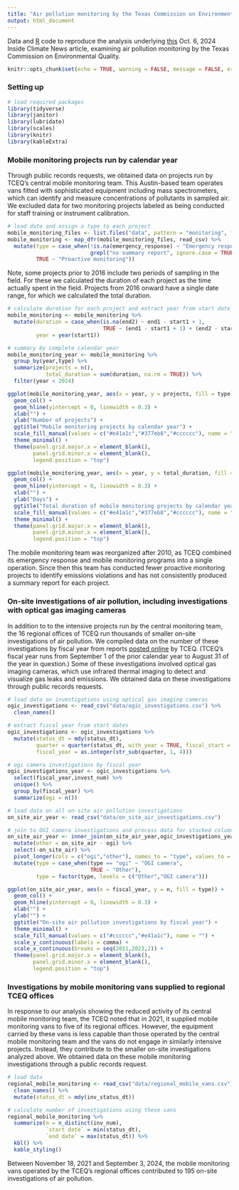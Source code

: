 ```yaml
---
title: "Air pollution monitoring by the Texas Commission on Environmental Quality"
output: html_document
---
```


Data and [R](https://www.r-project.org/) code to reproduce the analysis underlying [this](https://insideclimatenews.org/news/06102024/texas-diminished-air-pollution-monitoring-team/) Oct. 6, 2024 Inside Climate News article, examining air pollution monitoring by the Texas Commission on Environmental Quality.

```r
knitr::opts_chunk$set(echo = TRUE, warning = FALSE, message = FALSE, error = FALSE)
```

### Setting up

```r
# load required packages
library(tidyverse)
library(janitor)
library(lubridate)
library(scales)
library(knitr)
library(kableExtra)
```

### Mobile monitoring projects run by calendar year

Through public records requests, we obtained data on projects run by TCEQ's central mobile monitoring team. This Austin-based team operates vans fitted with sophisticated equipment including mass spectrometers, which can identify and measure concentrations of pollutants in sampled air. We excluded data for two monitoring projects labeled as being conducted for staff training or instrument calibration.

```r
# load data and assign a type to each project
mobile_monitoring_files <- list.files("data", pattern = "monitoring", full.names = TRUE)
mobile_monitoring <- map_dfr(mobile_monitoring_files, read_csv) %>%
  mutate(type = case_when(!is.na(emergency_response) ~ "Emergency response",
                          grepl("no summary report", ignore.case = TRUE, notes) ~ "No summary report",
         TRUE ~ "Proactive monitoring"))
```

Note, some projects prior to 2016 include two periods of sampling in the field. For these we calculated the duration of each project as the time actually spent in the field. Projects from 2016 onward have a single date range, for which we calculated the total duration.

```r
# calculate duration for each project and extract year from start date
mobile_monitoring <- mobile_monitoring %>%
  mutate(duration = case_when(is.na(end2) ~ end1 - start1 + 1,
                              TRUE ~ (end1 - start1 + 1) + (end2 - start2 + 1)),
         year = year(start1))

# summary by complete calendar year
mobile_monitoring_year <- mobile_monitoring %>%
  group_by(year,type) %>%
  summarize(projects = n(),
            total_duration = sum(duration, na.rm = TRUE)) %>%
  filter(year < 2024)
```

```r
ggplot(mobile_monitoring_year, aes(x = year, y = projects, fill = type)) +
  geom_col() +
  geom_hline(yintercept = 0, linewidth = 0.3) +
  xlab("") +
  ylab("Number of projects") +
  ggtitle("Mobile monitoring projects by calendar year") +
  scale_fill_manual(values = c("#e41a1c","#377eb8","#cccccc"), name = "") +
  theme_minimal() +
  theme(panel.grid.major.x = element_blank(),
        panel.grid.minor.x = element_blank(),
        legend.position = "top")
```

```r
ggplot(mobile_monitoring_year, aes(x = year, y = total_duration, fill = type)) +
  geom_col() +
  geom_hline(yintercept = 0, linewidth = 0.3) +
  xlab("") +
  ylab("Days") +
  ggtitle("Total duration of mobile monitoring projects by calendar year") +
  scale_fill_manual(values = c("#e41a1c","#377eb8","#cccccc"), name = "") +
  theme_minimal() +
  theme(panel.grid.major.x = element_blank(),
        panel.grid.minor.x = element_blank(),
        legend.position = "top")
```

The mobile monitoring team was reorganized after 2010, as TCEQ combined its emergency response and mobile monitoring programs into a single operation. Since then this team has conducted fewer proactive monitoring projects to identify emissions violations and has not consistently produced a summary report for each project.

### On-site investigations of air pollution, including investigations with optical gas imaging cameras

In addition to to the intensive projects run by the central monitoring team, the 16 regional offices of TCEQ run thousands of smaller on-site investigations of air pollution. We compiled data on the number of these investigations by fiscal year from reports [posted online](https://web.archive.org/web/20240920193823/https://www.tceq.texas.gov/compliance/enforcement/enforcement-reports/historical) by TCEQ. (TCEQ's fiscal year runs from September 1 of the prior calendar year to August 31 of the year in question.) Some of these investigations involved optical gas imaging cameras, which use infrared thermal imaging to detect and visualize gas leaks and emissions. We obtained data on these investigations through public records requests.

```r
# load data on investigations using optical gas imaging cameras
ogic_investigations <- read_csv("data/ogic_investigations.csv") %>%
  clean_names()

# extract fiscal year from start dates
ogic_investigations <- ogic_investigations %>%
  mutate(status_dt = mdy(status_dt),
         quarter = quarter(status_dt, with_year = TRUE, fiscal_start = 9),
         fiscal_year = as.integer(str_sub(quarter, 1, 4)))

# ogi camera investigations by fiscal year
ogic_investigations_year <- ogic_investigations %>%
  select(fiscal_year,invest_num) %>%
  unique() %>%
  group_by(fiscal_year) %>%
  summarize(ogi = n())

# load data on all on-site air pollution investigations
on_site_air_year <- read_csv("data/on_site_air_investigations.csv") 

# join to OGI camera investigations and process data for stacked column chart
on_site_air_year <- inner_join(on_site_air_year,ogic_investigations_year) %>%
  mutate(other = on_site_air - ogi) %>%
  select(-on_site_air) %>%
  pivot_longer(cols = c("ogi","other"), names_to = "type", values_to = "n") %>%
  mutate(type = case_when(type == "ogi" ~ "OGI camera",
                          TRUE ~ "Other"),
         type = factor(type, levels = c("Other","OGI camera")))

```

```r
ggplot(on_site_air_year, aes(x = fiscal_year, y = n, fill = type)) +
  geom_col() +
  geom_hline(yintercept = 0, linewidth = 0.3) +
  xlab("") +
  ylab("") +
  ggtitle("On-site air pollution investigations by fiscal year") +
  theme_minimal() +
  scale_fill_manual(values = c("#cccccc","#e41a1c"), name = "") +
  scale_y_continuous(labels = comma) +
  scale_x_continuous(breaks = seq(2011,2023,2)) +
  theme(panel.grid.major.x = element_blank(),
        panel.grid.minor.x = element_blank(),
        legend.position = "top")
```

### Investigations by mobile monitoring vans supplied to regional TCEQ offices

In response to our analysis showing the reduced activity of its central mobile monitoring team, the TCEQ noted that in 2021, it supplied mobile monitoring vans to five of its regional offices. However, the equipment carried by these vans is less capable than those operated by the central mobile monitoring team and the vans do not engage in similarly intensive projects. Instead, they contribute to the smaller on-site investigations analyzed above. We obtained data on these mobile monitoring investigations through a public records request.

```r
# load data
regional_mobile_monitoring <- read_csv("data/regional_mobile_vans.csv") %>%
  clean_names() %>%
  mutate(status_dt = mdy(inv_status_dt))

# calculate number of investigations using these vans
regional_mobile_monitoring %>%
  summarize(n = n_distinct(inv_num),
            `start date` = min(status_dt),
            `end date` = max(status_dt)) %>%
  kbl() %>%
  kable_styling()
```

Between November 18, 2021 and September 3, 2024, the mobile monitoring vans operated by the TCEQ's regional offices contributed to 195 on-site investigations of air pollution.
